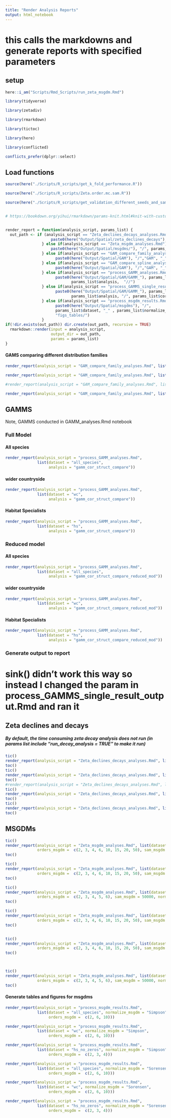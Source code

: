 ```yaml
---
title: "Render Analysis Reports"
output: html_notebook
---
```

 
# this calls the markdowns and generate reports with specified parameters

## setup
```r
here::i_am("Scripts/Rmd_Scripts/run_zeta_msgdm.Rmd")

library(tidyverse)

library(zetadiv)

library(rmarkdown)

library(tictoc)

library(here)

library(conflicted)

conflicts_prefer(dplyr::select)
```
##  Load functions
```r
source(here("./Scripts/R_scripts/get_k_fold_performance.R"))

source(here("./Scripts/R_scripts/Zeta.order.mc.sam.R"))

source(here("./Scripts/R_scripts/get_validation_different_seeds_and_samps.R"))


# https://bookdown.org/yihui/rmarkdown/params-knit.html#knit-with-custom-parameters


render_report = function(analysis_script, params_list) {
  out_path <- if (analysis_script == "Zeta_declines_decays_analyses.Rmd"){
                    paste0(here("Output/Spatial/zeta_declines_decays"), "/", params_list$dataset,  "/")
                } else if(analysis_script == "Zeta_msgdm_analyses.Rmd") {
                    paste0(here("Output/Spatial/msgdms/"), "/", params_list$dataset, "_" , params_list$normalize_msgdm)
                } else if(analysis_script == "GAM_compare_family_analyses.Rmd") {
                      paste0(here("Output/Spatial/GAM"), "/","GAM", "_" , params_list$dataset,  "/")  
                } else if(analysis_script == "GAM_compare_spline_analyses.Rmd") {
                      paste0(here("Output/Spatial/GAM"), "/","GAM", "_" , params_list$dataset,  "/") 
                } else if(analysis_script == "process_GAMM_analyses.Rmd"){  
                      paste0(here("Output/Spatial/GAM/GAMM_"), params_list$dataset, "/", 
                             params_list$analysis,  "//")
                } else if(analysis_script == "process_GAMMS_single_result_output.Rmd"){  
                      paste0(here("Output/Spatial/GAM/GAMM_"), params_list$dataset, "/", 
                             params_list$analysis, "/", params_list$corStruct, "//")
                } else if(analysis_script == "process_msgdm_results.Rmd"){  
                      paste0(here("Output/Spatial/msgdms"), "/", 
                      params_list$dataset, "_" , params_list$normalize_msgdm, "/", 
                      "figs_tables/")
                }
if(!dir.exists(out_path)) dir.create(out_path, recursive = TRUE)
  rmarkdown::render(input = analysis_script,
                    output_dir = out_path,
                    params = params_list)
}
```




#### GAMS comparing different distribution families

```r
render_report(analysis_script = "GAM_compare_family_analyses.Rmd", list(dataset = "all_species"))
```

```r
render_report(analysis_script = "GAM_compare_family_analyses.Rmd", list(dataset = "wc"))
```

```r
#render_report(analysis_script = "GAM_compare_family_analyses.Rmd", list(dataset = "hs_no_zeros"))
```


```r
render_report(analysis_script = "GAM_compare_family_analyses.Rmd", list(dataset = "hs"))
```


## GAMMS
Note, GAMMS conducted in GAMM_analyses.Rmd notebook

### Full Model

#### All species
```r
render_report(analysis_script = "process_GAMM_analyses.Rmd", 
              list(dataset = "all_species", 
                   analysis = "gamm_cor_struct_compare"))
```

#### wider countryside
```r
render_report(analysis_script = "process_GAMM_analyses.Rmd", 
              list(dataset = "wc", 
                   analysis = "gamm_cor_struct_compare"))
```

#### Habitat Specialists
```r
render_report(analysis_script = "process_GAMM_analyses.Rmd", 
              list(dataset = "hs", 
                   analysis = "gamm_cor_struct_compare"))
```

### Reduced model

#### All species
```r
render_report(analysis_script = "process_GAMM_analyses.Rmd", 
              list(dataset = "all_species", 
                   analysis = "gamm_cor_struct_compare_reduced_mod"))
```

#### wider countryside
```r
render_report(analysis_script = "process_GAMM_analyses.Rmd", 
              list(dataset = "wc", 
                   analysis = "gamm_cor_struct_compare_reduced_mod"))
```

#### Habitat Specialists
```r
render_report(analysis_script = "process_GAMM_analyses.Rmd", 
              list(dataset = "hs", 
                   analysis = "gamm_cor_struct_compare_reduced_mod"))
```

### Generate output to report

# sink() didn't work this way so instead I changed the param in process_GAMMS_single_result_output.Rmd and ran it

<!-- #### All species -->
<!-- ```{r} -->

<!-- render_report(analysis_script = "process_GAMMS_single_result_output.Rmd",  -->
<!--               list(dataset = "all_species",  -->
<!--                    analysis = "gamm_cor_struct_compare_reduced_mod", -->
<!--                    corStruct = "corExp")) -->
<!-- ``` -->
<!-- #### Wider Countryside -->
<!-- ```{r} -->

<!-- render_report(analysis_script = "process_GAMMS_single_result_output.Rmd",  -->
<!--               list(dataset = "wc",  -->
<!--                    analysis = "gamm_cor_struct_compare_reduced_mod", -->
<!--                    corStruct = "corExp")) -->
<!-- ``` -->
<!-- #### Habitat Specialists corExp -->
<!-- ```{r} -->

<!-- render_report(analysis_script = "process_GAMMS_single_result_output.Rmd",  -->
<!--               list(dataset = "hs",  -->
<!--                    analysis = "gamm_cor_struct_compare_reduced_mod", -->
<!--                    corStruct = "corExp")) -->
<!-- ``` -->





## Zeta declines and decays
##### By default, the time consuming zeta decay analysis does not run (in params list include "run_decay_analysis = TRUE" to make it run)
```r
tic()
render_report(analysis_script = "Zeta_declines_decays_analyses.Rmd", list(dataset = "all_species", sam_ddecay = 10000, orders_ddecay = 2:100))
toc()
tic()
render_report(analysis_script = "Zeta_declines_decays_analyses.Rmd", list(dataset = "wc", sam_ddecay = 10000, orders_ddecay = 2:100))
toc()
#render_report(analysis_script = "Zeta_declines_decays_analyses.Rmd", list(dataset = "wc_no_zeros", sam_ddecay = 10000, orders_ddecay = 2:100))
tic()
render_report(analysis_script = "Zeta_declines_decays_analyses.Rmd", list(dataset = "hs", sam_ddecay = 10000, orders_ddecay = 2:8)) # Computational issues at higher orders
toc()
tic()
render_report(analysis_script = "Zeta_declines_decays_analyses.Rmd", list(dataset = "hs_no_zeros", sam_ddecay = 10000, orders_ddecay = 2:10)) # Computational issues at higher orders
toc()
```

## MSGDMs
```r
tic()
render_report(analysis_script = "Zeta_msgdm_analyses.Rmd", list(dataset = "all_species",
              orders_msgdm =  c(2, 3, 4, 6, 10, 15, 20, 50), sam_msgdm = 50000, normalize_msgdm = "Simpson"))
toc()

tic()
render_report(analysis_script = "Zeta_msgdm_analyses.Rmd", list(dataset = "wc",  
              orders_msgdm =  c(2, 3, 4, 6, 10, 15, 20, 50), sam_msgdm = 50000, normalize_msgdm = "Simpson"))
toc()

tic()
render_report(analysis_script = "Zeta_msgdm_analyses.Rmd", list(dataset = "hs_no_zeros",  
              orders_msgdm =  c(2, 3, 4, 5, 6), sam_msgdm = 50000, normalize_msgdm = "Simpson"))
toc()

tic()
render_report(analysis_script = "Zeta_msgdm_analyses.Rmd", list(dataset = "all_species",
              orders_msgdm =  c(2, 3, 4, 6, 10, 15, 20, 50), sam_msgdm = 50000, normalize_msgdm = "Sorensen"))
toc()


tic()
render_report(analysis_script = "Zeta_msgdm_analyses.Rmd", list(dataset = "wc",  
              orders_msgdm =  c(2, 3, 4, 6, 10, 15, 20, 50), sam_msgdm = 50000, normalize_msgdm = "Sorensen"))
toc()



tic()
render_report(analysis_script = "Zeta_msgdm_analyses.Rmd", list(dataset = "hs_no_zeros",  
              orders_msgdm =  c(2, 3, 4, 5, 6), sam_msgdm = 50000, normalize_msgdm = "Sorensen"))
toc()

```

#### Generate tables and figures for msgdms
```r
render_report(analysis_script = "process_msgdm_results.Rmd", 
              list(dataset = "all_species", normalize_msgdm = "Simpson",
                   orders_msgdm =  c(2, 6, 10)))

render_report(analysis_script = "process_msgdm_results.Rmd", 
              list(dataset = "wc", normalize_msgdm = "Simpson",
                   orders_msgdm =  c(2, 6, 10)))

render_report(analysis_script = "process_msgdm_results.Rmd", 
              list(dataset = "hs_no_zeros", normalize_msgdm = "Simpson",
                   orders_msgdm =  c(2, 3, 4)))

render_report(analysis_script = "process_msgdm_results.Rmd", 
              list(dataset = "all_species", normalize_msgdm = "Sorensen",
                   orders_msgdm =  c(2, 6, 10)))

render_report(analysis_script = "process_msgdm_results.Rmd", 
              list(dataset = "wc", normalize_msgdm = "Sorensen",
                   orders_msgdm =  c(2, 6, 10)))

render_report(analysis_script = "process_msgdm_results.Rmd", 
              list(dataset = "hs_no_zeros", normalize_msgdm = "Sorensen",
                   orders_msgdm =  c(2, 3, 4)))
```

